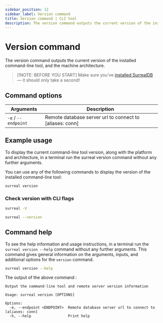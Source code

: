 ```yaml
---
sidebar_position: 12
sidebar_label: Version command
title: Version command | CLI tool
description: The version command outputs the current version of the installed command-line tool, and the machine architecture.
---
```


# Version command

The version command outputs the current version of the installed command-line tool, and the machine architecture.

> [!NOTE: BEFORE YOU START]
> Make sure you’ve [installed SurrealDB](/docs/surrealdb/installation) — it should only take a second!

## Command options

<table>
    <thead>
        <tr>
            <th colspan="2">Arguments</th>
            <th>Description</th>
        </tr>
    </thead>
    <tbody>
        <tr>
            <td colspan="2">
                <code>-e</code> / <code>--endpoint</code>
               <Label label="optional" />
            </td>
            <td>
            Remote database server url to connect to [aliases: conn]
            </td>
        </tr>
    </tbody>
</table>

## Example usage

To display the current command-line tool version, along with the platform and architecture, in a terminal run the surreal version command without any further arguments.

You can use any of the following commands to display the version of the installed command-line tool:

```bash
surreal version
```
### Check version with CLI flags

<Since v="v1.2.0" />

```bash
surreal -V
```

```bash
surreal --version
```

## Command help

To see the help information and usage instructions, in a terminal run the `surreal version --help` command without any further arguments. This command gives general information on the arguments, inputs, and additional options for the `version` command.

```bash
surreal version --help
```
The output of the above command :

```
Output the command-line tool and remote server version information

Usage: surreal version [OPTIONS]

Options:
  -e, --endpoint <ENDPOINT>  Remote database server url to connect to [aliases: conn]
  -h, --help                 Print help
```
